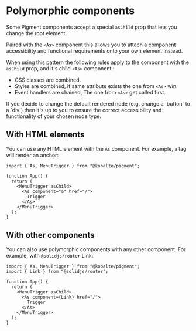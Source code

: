 
# Polymorphic components

Some Pigment components accept a special `asChild` prop that lets you change the root element.

Paired with the `<As>` component this allows you to attach a component accessibility and functional requirements onto your own element instead.

When using this pattern the following rules apply to the component with the `asChild` prop, and it's child `<As>` component :

- CSS classes are combined.
- Styles are combined, if same attribute exists the one from `<As>` win.
- Event handlers are chained, The one from `<As>` get called first.

<Alert color="warning" variant="soft">
  <span>If you decide to change the default rendered node </span>
  <span>(e.g. change a `button` to a `div`) then it's up </span>
  <span>to you to ensure the correct accessibility </span>
  <span>and functionality of your chosen node type.</span>
</Alert>

## With HTML elements

You can use any HTML element with the `As` component. For example, `a` tag will render an anchor:

```tsx
import { As, MenuTrigger } from "@kobalte/pigment";

function App() {
  return (
    <MenuTrigger asChild>
      <As component="a" href="/">
        Trigger
      </As>
    </MenuTrigger>
  );
}
```

## With other components

You can also use polymorphic components with any other component. For example, with `@solidjs/router` Link:

```tsx
import { As, MenuTrigger } from "@kobalte/pigment";
import { Link } from "@solidjs/router";

function App() {
  return (
    <MenuTrigger asChild>
      <As component={Link} href="/">
        Trigger
      </As>
    </MenuTrigger>
  );
}
```
